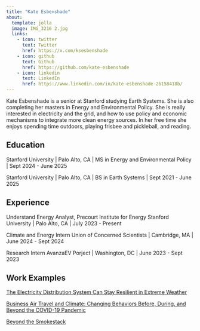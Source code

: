 ```yaml
---
title: "Kate Esbenshade"
about:
  template: jolla
  image: IMG_3216 2.jpg
  links:
    - icon: twitter
      text: Twitter
      href: https://x.com/ksesbenshade
    - icon: github
      text: Github
      href: https://github.com/kate-esbenshade
    - icon: linkedin
      text: LinkedIn
      href: https://www.linkedin.com/in/kate-esbenshade-2b158418b/
---
```


Kate Esbenshade is a senior at Stanford studying Earth Systems. She is also completing her masters in Energy and Environmental Policy. She is really interested in electricity and the grid, and how to use policy and economic mechanisms to integrate more clean energy sources. In her free time she enjoys spending time outdoors, playing frisbee and pickleball, and reading. 


<!-- format: -->
<!--   html: -->
<!--     other-links: -->
<!--       - href: dashboard.qmd -->
<!--         icon: speedometer -->
<!--         text: Dashboard -->
<!--   typst: -->
<!--     output-file: index-typst.pdf -->
<!--   revealjs: -->
<!--     output-file: index-revealjs.html -->
<!--   dashboard: -->
<!--     output-file: index-dashboard.html -->
<!-- --- -->

## Education

Stanford University | Palo Alto, CA |
MS in Energy and Environmental Policy | Sept 2024 - June 2025

Stanford University | Palo Alto, CA |
BS in Earth Systems | Sept 2021 - June 2025

## Experience

Understand Energy Analyst, Precourt Institute for Energy
Stanford University | Palo Alto, CA | July 2023 - Present

Climate and Energy Intern
Union of Concerned Scientists | Cambridge, MA | June 2024 - Sept 2024

Research Intern
AvanzaEV Porject | Washington, DC | June 2023 - Sept 2023

## Work Examples

[The Electricity Distribution System Can Stay Resilient in Extreme Weather](https://blog.ucsusa.org/guest-commentary/the-electricity-distribution-system-can-stay-resilient-in-extreme-weather/#:~:text=One%20set%20of%20solutions%20for,structural%20reinforcement%20of%20the%20infrastructure.)

[Business Air Travel and Climate: Changing Behaviors Before, During, and Beyond the COVID-19 Pandemic](https://www.wri.org/research/business-air-travel-and-climate-changing-behaviors-during-and-beyond-covid-19-pandemic)

[Beyond the Smokestack](https://www.ucsusa.org/resources/beyond-smokestack#ucs-report-downloads)
